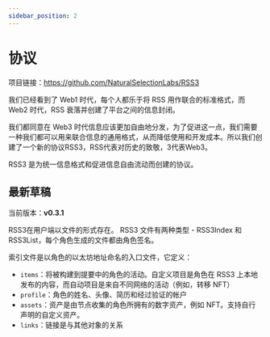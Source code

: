 ```yaml
---
sidebar_position: 2
---
```


# 协议

项目链接：<https://github.com/NaturalSelectionLabs/RSS3>

我们已经看到了 Web1 时代，每个人都乐于将 RSS 用作联合的标准格式，而 Web2 时代，RSS 衰落并创建了平台之间的信息封闭。

我们都同意在 Web3 时代信息应该更加自由地分发，为了促进这一点，我们需要一种我们都可以用来联合信息的通用格式，从而降低使用和开发成本。所以我们创建了一个新的协议RSS3，RSS代表对历史的致敬，3代表Web3。

RSS3 是为统一信息格式和促进信息自由流动而创建的协议。

## 最新草稿

当前版本：**v0.3.1**

RSS3在用户端以文件的形式存在。 RSS3 文件有两种类型 - RSS3Index 和 RSS3List，每个角色生成的文件都由角色签名。

索引文件是以角色的以太坊地址命名的入口文件，它定义：

- `items`：将被构建到提要中的角色的活动。自定义项目是角色在 RSS3 上本地发布的内容，而自动项目是来自不同网络的活动（例如，转移 NFT）
- `profile`：角色的姓名、头像、简历和经过验证的帐户
- `assets`：资产是由节点收集的角色所拥有的数字资产，例如 NFT。支持自行声明的自定义资产。
- `links`：链接是与其他对象的关系
